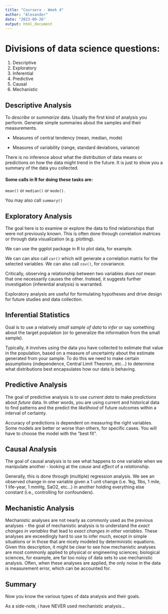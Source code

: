 ```yaml
---
title: "Coursera - Week 4"
author: "Alexander"
date: "2023-09-26"
output: html_document
---
```


# Divisions of data science questions:

1. Descriptive
2. Exploratory
3. Inferential
4. Predictive
5. Causal
6. Mechanistic

## Descriptive Analysis

To *describe* or *summarize* data. Usually the first kind of analysis you perform. Generate simple summaries about the samples and their measurements. 

* Measures of central tendency (mean, median, mode)

* Measures of variability (range, standard deviations, variance)

There is no inference about what the distribution of data means or predictions on how the data might trend in the future. It is just to show you a summary of the data you collected. 

#### Some calls in R for doing these tasks are:

`mean()` or `median()` or `mode()`. 

You may also call `summary()`

## Exploratory Analysis 

The goal here is to examine or explore the data to find relationships that were not previously known. This is often done through correlation matrices or through data visualization (e.g. plotting). 

We can use the ggplot package in R to plot data, for example.

We can can also call `cor()` which will generate a correlation matrix for the selected variables. We can also call `cov()`, for covariance. 

Critically, observing a relationship between two variables *does not* mean that one necessarily causes the other. Instead, it suggests further investigation (inferential analysis) is warranted. 

Exploratory analysis are useful for formulating hypotheses and drive design for future studies and data collection. 

## Inferential Statistics

Goal is to use a relatively *small sample of data* to *infer* or say something about the target population (or to generalize the information from the small sample). 

Typically, it involves using the data you have collected to estimate that value in the population, based on a measure of uncertainty about the estimate generated from your sample. 
To do this we need to make certain assumptions (independence, Central Limit Theorem, etc...) to determine what distributions best encapsulates how our data is behaving. 

## Predictive Analysis

The goal of predictive analysis is to use *current data* to make *predictions* about *future* data. In other words, you are using current and historical data to find patterns and the predict the *likelihood* of future outcomes within a interval of certainty. 

Accuracy of predictions is dependent on measuring the right variables. Some models are better or worse than others, for specific cases. You will have to choose the model with the "best fit". 

## Causal Analysis

The goal of causal analysis is to see what happens to one variable when we manipulate another - looking at the *cause* and *effect* of a *relationship*. 

Generally, this is done through (multiple) regression analysis. We see an observed change in one variable given a 1 unit change (i.e. 1kg, 1lbs, 1 mile, 1 life-year, 1 mmHg, SaO2, etc...) in another holding everything else constant (i.e., controlling for confounders).

## Mechanistic Analysis

Mechanistic analyses are not nearly as commonly used as the previous analyses - the goal of mechanistic analysis is to understand the *exact changes in variables* that lead to *exact changes in other variables*. 
These analyses are exceedingly hard to use to infer much, except in simple situations or in those that are nicely modeled by deterministic equations. Given this description, it might be clear to see how mechanistic analyses are most commonly applied to physical or engineering sciences; biological sciences, for example, are far too noisy of data sets to use mechanistic analysis. Often, when these analyses are applied, the only noise in the data is measurement error, which can be accounted for.

## Summary

Now you know the various types of data analysis and their goals. 

As a side-note, i have NEVER used mechanistic analysis...